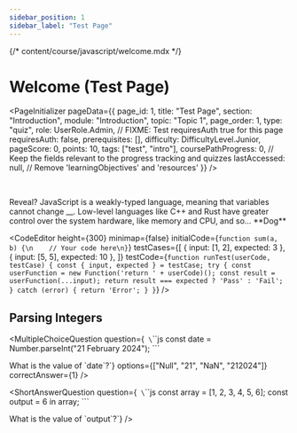 ```yaml
---
sidebar_position: 1
sidebar_label: "Test Page"
---
```

{/* content/course/javascript/welcome.mdx */}


# Welcome (Test Page)

<PageInitializer
    pageData={{
        page_id: 1,
        title: "Test Page",
        section: "Introduction",
        module: "Introduction",
        topic: "Topic 1",
        page_order: 1,
        type: "quiz",
        role: UserRole.Admin, // FIXME: Test requiresAuth true for this page
        requiresAuth: false,
        prerequisites: [],
        difficulty: DifficultyLevel.Junior,
        pageScore: 0,
        points: 10,
        tags: ["test", "intro"],
        coursePathProgress: 0, // Keep the fields relevant to the progress tracking and quizzes
        lastAccessed: null,
        // Remove 'learningObjectives' and 'resources'
    }}
/>

<TrueFalseQuestion
    questionId="1"
    order={1}
    difficulty={DifficultyLevel.Junior}
    question="JavaScript is a strongly-typed language."
    correctAnswer={false}
    pointValue={10}
/>
<br />

<Accordion1 title="Explanation">
    Reveal? JavaScript is a weakly-typed language, meaning that variables cannot
    change __. Low-level languages like C++ and Rust have greater control over
    the system hardware, like memory and CPU, and so... **Dog**
</Accordion1>

<br />

<CodeEditor
    height={300}
    minimap={false}
    initialCode={`function sum(a, b) {\n    // Your code here\n}`}
    testCases={[
        { input: [1, 2], expected: 3 },
        { input: [5, 5], expected: 10 },
    ]}
    testCode={`function runTest(userCode, testCase) {
        const { input, expected } = testCase;
        try {
            const userFunction = new Function('return ' + userCode)();
            const result = userFunction(...input);
            return result === expected ? 'Pass' : 'Fail';
        } catch (error) {
            return 'Error';
        }
    }`}
/>

## Parsing Integers

<MultipleChoiceQuestion
  question={`
\`\`\`js
const date = Number.parseInt("21 February 2024");
\`\`\`

What is the value of \`date\`?`}
options={["Null", "21", "NaN", "212024"]}
correctAnswer={1}
/>

<ShortAnswerQuestion
  question={`
\`\`\`js
const array = [1, 2, 3, 4, 5, 6];
const output = 6 in array;
\`\`\`

What is the value of \`output\`?`}
/>

<TestComponent />
<br />
